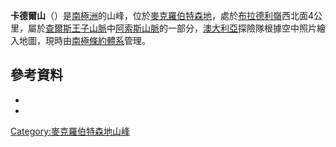 {{coord|70|12|S|65|11|E|source:GNIS|display=title}}

'''卡德爾山'''（{{lang-en|Mount Cardell}}）是[[南極洲|南極洲]]的山峰，位於[[麥克羅伯特森地|麥克羅伯特森地]]，處於[[布拉德利嶺|布拉德利嶺]]西北面4公里，屬於[[查爾斯王子山脈|查爾斯王子山脈]]中[[阿索斯山脈|阿索斯山脈]]的一部分，[[澳大利亞|澳大利亞]]探險隊根據空中照片繪入地圖，現時由[[南極條約體系|南極條約體系]]管理。

==參考資料==
*{{cite gnis | type = antarid | id = 2423| name = Cardell, Mount | accessdate = 2011-10-26}}
*{{usgs-gazetteer|id=2423|name=Cardell, Mount}}

{{DEFAULTSORT:Mount Cardell}}
[[Category:麥克羅伯特森地山峰|Category:麥克羅伯特森地山峰]]


{{MacRobertsonLand-geo-stub}}